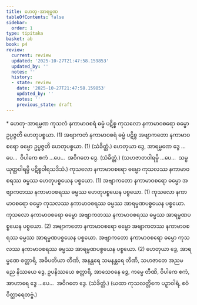 ```yaml
---
title: ဟေတု-အာရမ္မဏ
tableOfContents: false
sidebar:
  order: 1
type: tipitaka
basket: ab
book: p4
review:
  current: review
  updated: '2025-10-27T21:47:58.159853'
  updated_by: ''
  notes: ''
  history:
  - state: review
    date: '2025-10-27T21:47:58.159853'
    updated_by: ''
    notes: ''
    previous_state: draft
---
```



<ReviewStatus review={frontmatter.review} showDetails={true} />

<HypothesisAnnotation frontmatter={frontmatter} />

<DynamicBreadcrumb />

<Paragraph type="center" book="p4">
* ဟေတု-အာရမ္မဏ
</Paragraph>

<Division number="32" book="p4" e="ch" v="39" p="610">

<Paragraph number="1611" book="p4">
ကုသလံ နကာမာဝစရံ ဓမ္မံ ပဋိစ္စ ကုသလော နကာမာဝစရော ဓမ္မော ဥပ္ပဇ္ဇတိ ဟေတုပစ္စယာ. (1)
</Paragraph>

<Paragraph number="1612" book="p4">
အဗျာကတံ နကာမာဝစရံ ဓမ္မံ ပဋိစ္စ အဗျာကတော နကာမာဝစရော ဓမ္မော ဥပ္ပဇ္ဇတိ ဟေတုပစ္စယာ. (1) (သံခိတ္တံ.)
</Paragraph>

<Paragraph number="1613" book="p4">
ဟေတုယာ ဒွေ, အာရမ္မဏေ ဒွေ …ပေ…  ဝိပါကေ ဧကံ …ပေ…  အဝိဂတေ ဒွေ. (သံခိတ္တံ.)
</Paragraph>

<Paragraph number="1614" book="p4">
(သဟဇာတဝါရမ္ပိ …ပေ…  သမ္ပယုတ္တဝါရမ္ပိ ပဋိစ္စဝါရသဒိသံ.)
</Paragraph>

</Division>
<Division number="33" book="p4" e="ch" v="39" p="610">

<Paragraph number="1615" book="p4">
ကုသလော နကာမာဝစရော ဓမ္မော ကုသလဿ နကာမာဝစရဿ ဓမ္မဿ ဟေတုပစ္စယေန ပစ္စယော. (1)
</Paragraph>

<Paragraph number="1616" book="p4">
အဗျာကတော နကာမာဝစရော ဓမ္မော အဗျာကတဿ နကာမာဝစရဿ ဓမ္မဿ ဟေတုပစ္စယေန ပစ္စယော. (1)
</Paragraph>

<Paragraph number="1617" book="p4">
ကုသလော နကာမာဝစရော ဓမ္မော ကုသလဿ နကာမာဝစရဿ ဓမ္မဿ အာရမ္မဏပစ္စယေန ပစ္စယော. ကုသလော နကာမာဝစရော ဓမ္မော အဗျာကတဿ နကာမာဝစရဿ ဓမ္မဿ အာရမ္မဏပစ္စယေန ပစ္စယော. (2)
</Paragraph>

<Paragraph number="1618" book="p4">
အဗျာကတော နကာမာဝစရော ဓမ္မော အဗျာကတဿ နကာမာဝစရဿ ဓမ္မဿ အာရမ္မဏပစ္စယေန ပစ္စယော. အဗျာကတော နကာမာဝစရော ဓမ္မော ကုသလဿ နကာမာဝစရဿ ဓမ္မဿ အာရမ္မဏပစ္စယေန ပစ္စယော. (2)
</Paragraph>

</Division>
<Division number="34" book="p4" e="ch" v="39" p="611">

<Paragraph number="1619" book="p4">
ဟေတုယာ ဒွေ, အာရမ္မဏေ စတ္တာရိ, အဓိပတိယာ တီဏိ, အနန္တရေ သမနန္တရေ တီဏိ, သဟဇာတေ အညမညေ နိဿယေ ဒွေ, ဥပနိဿယေ စတ္တာရိ, အာသေဝနေ ဒွေ, ကမ္မေ တီဏိ, ဝိပါကေ ဧကံ, အာဟာရေ ဒွေ …ပေ…  အဝိဂတေ ဒွေ. (သံခိတ္တံ.)
</Paragraph>

<Paragraph number="1620" book="p4">
(ယထာ ကုသလတ္တိကေ ပဉှာဝါရံ, ဧဝံ ဝိတ္ထာရေတဗ္ဗံ.)
</Paragraph>
</Division>
